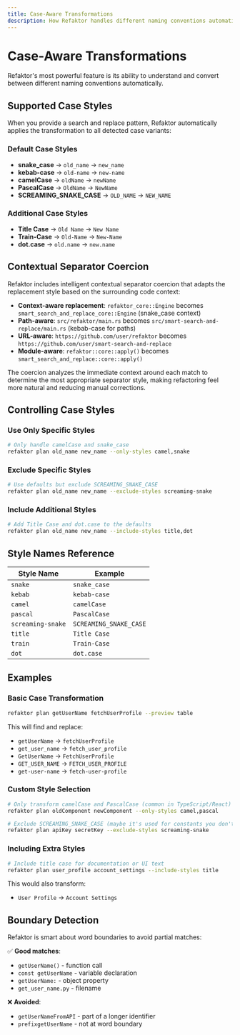 ```yaml
---
title: Case-Aware Transformations
description: How Refaktor handles different naming conventions automatically
---
```


# Case-Aware Transformations

Refaktor's most powerful feature is its ability to understand and convert between different naming conventions automatically.

## Supported Case Styles

When you provide a search and replace pattern, Refaktor automatically applies the transformation to all detected case variants:

### Default Case Styles

- **snake_case** → `old_name` → `new_name`
- **kebab-case** → `old-name` → `new-name`  
- **camelCase** → `oldName` → `newName`
- **PascalCase** → `OldName` → `NewName`
- **SCREAMING_SNAKE_CASE** → `OLD_NAME` → `NEW_NAME`

### Additional Case Styles

- **Title Case** → `Old Name` → `New Name`
- **Train-Case** → `Old-Name` → `New-Name`
- **dot.case** → `old.name` → `new.name`

## Contextual Separator Coercion

Refaktor includes intelligent contextual separator coercion that adapts the replacement style based on the surrounding code context:

- **Context-aware replacement**: `refaktor_core::Engine` becomes `smart_search_and_replace_core::Engine` (snake_case context)
- **Path-aware**: `src/refaktor/main.rs` becomes `src/smart-search-and-replace/main.rs` (kebab-case for paths)
- **URL-aware**: `https://github.com/user/refaktor` becomes `https://github.com/user/smart-search-and-replace`
- **Module-aware**: `refaktor::core::apply()` becomes `smart_search_and_replace::core::apply()`

The coercion analyzes the immediate context around each match to determine the most appropriate separator style, making refactoring feel more natural and reducing manual corrections.

## Controlling Case Styles

### Use Only Specific Styles

```bash
# Only handle camelCase and snake_case
refaktor plan old_name new_name --only-styles camel,snake
```

### Exclude Specific Styles

```bash
# Use defaults but exclude SCREAMING_SNAKE_CASE
refaktor plan old_name new_name --exclude-styles screaming-snake
```

### Include Additional Styles

```bash
# Add Title Case and dot.case to the defaults
refaktor plan old_name new_name --include-styles title,dot
```

## Style Names Reference

| Style Name | Example |
|------------|---------|
| `snake` | `snake_case` |
| `kebab` | `kebab-case` |
| `camel` | `camelCase` |
| `pascal` | `PascalCase` |
| `screaming-snake` | `SCREAMING_SNAKE_CASE` |
| `title` | `Title Case` |
| `train` | `Train-Case` |
| `dot` | `dot.case` |

## Examples

### Basic Case Transformation

```bash
refaktor plan getUserName fetchUserProfile --preview table
```

This will find and replace:
- `getUserName` → `fetchUserProfile`
- `get_user_name` → `fetch_user_profile`
- `GetUserName` → `FetchUserProfile`
- `GET_USER_NAME` → `FETCH_USER_PROFILE`
- `get-user-name` → `fetch-user-profile`

### Custom Style Selection

```bash
# Only transform camelCase and PascalCase (common in TypeScript/React)
refaktor plan oldComponent newComponent --only-styles camel,pascal

# Exclude SCREAMING_SNAKE_CASE (maybe it's used for constants you don't want to change)
refaktor plan apiKey secretKey --exclude-styles screaming-snake
```

### Including Extra Styles

```bash
# Include title case for documentation or UI text
refaktor plan user_profile account_settings --include-styles title
```

This would also transform:
- `User Profile` → `Account Settings`

## Boundary Detection

Refaktor is smart about word boundaries to avoid partial matches:

✅ **Good matches**:
- `getUserName()` - function call
- `const getUserName` - variable declaration  
- `getUserName:` - object property
- `get_user_name.py` - filename

❌ **Avoided**:
- `getUserNameFromAPI` - part of a longer identifier
- `prefixgetUserName` - not at word boundary